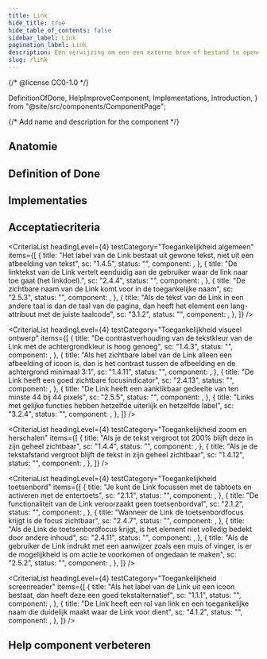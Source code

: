 ```yaml
---
title: Link
hide_title: true
hide_table_of_contents: false
sidebar_label: Link
pagination_label: Link
description: Een verwijzing om een een externe bron of bestand te openen of te navigeren binnen dezelfde pagina of website.
slug: /link
---
```


{/* @license CC0-1.0 */}

  DefinitionOfDone,
  HelpImproveComponent,
  Implementations,
  Introduction,
} from "@site/src/components/ComponentPage";

{/* Add name and description for the component */}


<Introduction component={component} headingLevel={1} description={description} />

<ComponentAliases component={component} />

## Anatomie

<ComponentAnatomy component={component} illustration={LinkIllustration} />

## Definition of Done

<DefinitionOfDone component={component} headingLevel={3} />

## Implementaties

<Implementations component={component} headingLevel={3} />

## Acceptatiecriteria

<AcIntro />

<CriteriaList
  headingLevel={4}
  testCategory="Toegankelijkheid algemeen"
  items={[
    {
      title: "Het label van de Link bestaat uit gewone tekst, niet uit een afbeelding van tekst",
      sc: "1.4.5",
      status: "",
      component: <Wcag145 />,
    },
    {
      title: "De linktekst van de Link vertelt eenduidig aan de gebruiker waar de link naar toe gaat (het linkdoel).",
      sc: "2.4.4",
      status: "",
      component: <Wcag244 />,
    },
    {
      title: "De zichtbare naam van de Link komt voor in de toegankelijke naam",
      sc: "2.5.3",
      status: "",
      component: <Wcag253 />,
    },
    {
      title:
        "Als de tekst van de Link in een andere taal is dan de taal van de pagina, dan heeft het element een lang-attribuut met de juiste taalcode",
      sc: "3.1.2",
      status: "",
      component: <Wcag312 />,
    },
  ]}
/>

<CriteriaList
  headingLevel={4}
  testCategory="Toegankelijkheid visueel ontwerp"
  items={[
    {
      title: "De contrastverhouding van de tekstkleur van de Link met de achtergrondkleur is hoog genoeg",
      sc: "1.4.3",
      status: "",
      component: <Wcag143 />,
    },
    {
      title:
        "Als het zichtbare label van de Link alleen een afbeelding of icoon is, dan is het contrast tussen de afbeelding en de achtergrond minimaal 3:1",
      sc: "1.4.11",
      status: "",
      component: <Wcag1411 />,
    },
    {
      title: "De Link heeft een goed zichtbare focusindicator",
      sc: "2.4.13",
      status: "",
      component: <Wcag2413 />,
    },
    {
      title: "De Link heeft een aanklikbaar gedeelte van ten minste 44 bij 44 pixels",
      sc: "2.5.5",
      status: "",
      component: <Wcag255 />,
    },
    {
      title: "Links met gelijke functies hebben hetzelfde uiterlijk en hetzelfde label",
      sc: "3.2.4",
      status: "",
      component: <Wcag324 />,
    },
  ]}
/>

<CriteriaList
  headingLevel={4}
  testCategory="Toegankelijkheid zoom en herschalen"
  items={[
    {
      title: "Als je de tekst vergroot tot 200% blijft deze in zijn geheel zichtbaar",
      sc: "1.4.4",
      status: "",
      component: <Wcag144 />,
    },
    {
      title: "Als je de tekstafstand vergroot blijft de tekst in zijn geheel zichtbaar",
      sc: "1.4.12",
      status: "",
      component: <Wcag1412 />,
    },
  ]}
/>

<CriteriaList
  headingLevel={4}
  testCategory="Toegankelijkheid toetsenbord"
  items={[
    {
      title: "Je kunt de Link focussen met de tabtoets en activeren met de entertoets",
      sc: "2.1.1",
      status: "",
      component: <Wcag211 />,
    },
    {
      title: "De functionaliteit van de Link veroorzaakt geen toetsenbordval",
      sc: "2.1.2",
      status: "",
      component: <Wcag212 />,
    },
    {
      title: "Wanneer de Link de toetsenbordfocus krijgt is de focus zichtbaar",
      sc: "2.4.7",
      status: "",
      component: <Wcag247 />,
    },
    {
      title: "Als de Link de toetsenbordfocus krijgt, is het element niet volledig bedekt door andere inhoud",
      sc: "2.4.11",
      status: "",
      component: <Wcag2411 />,
    },
    {
      title:
        "Als de gebruiker de Link indrukt met een aanwijzer zoals een muis of vinger, is er de mogelijkheid is om actie te voorkomen of ongedaan te maken",
      sc: "2.5.2",
      status: "",
      component: <Wcag252 />,
    },
  ]}
/>

<CriteriaList
  headingLevel={4}
  testCategory="Toegankelijkheid screenreader"
  items={[
    {
      title: "Als het label van de Link uit een icoon bestaat, dan heeft deze een goed tekstalternatief",
      sc: "1.1.1",
      status: "",
      component: <Wcag111 />,
    },
    {
      title: "De Link heeft een rol van link en een toegankelijke naam die duidelijk maakt waar de Link voor dient",
      sc: "4.1.2",
      status: "",
      component: <Wcag412 />,
    },
  ]}
/>

## Help component verbeteren

<HelpImproveComponent component={component} headingLevel={3} />

